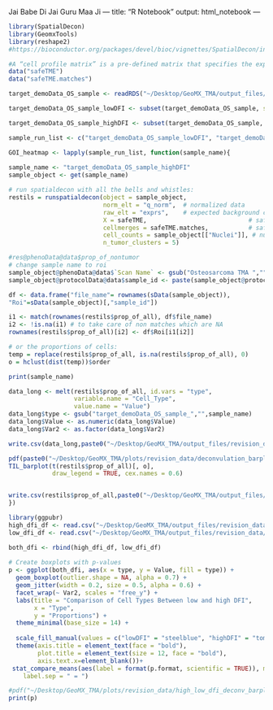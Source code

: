 Jai Babe Di
Jai Guru Maa Ji
---
title: "R Notebook"
output: html_notebook
---

```r
library(SpatialDecon)
library(GeomxTools)
library(reshape2)
#https://bioconductor.org/packages/devel/bioc/vignettes/SpatialDecon/inst/doc/SpatialDecon_vignette_NSCLC.html
```

```r
#A “cell profile matrix” is a pre-defined matrix that specifies the expected expression profiles of each cell type in the experiment. The SpatialDecon library comes with one such matrix pre-loaded, the “SafeTME” matrix, designed for estimation of immune and stroma cells in the tumor microenvironment.
data("safeTME")
data("safeTME.matches")
```

```r

target_demoData_OS_sample <- readRDS("~/Desktop/GeoMX_TMA/output_files/revision_data/01_normalized_OS_samples_filtered.RDS")

```


```r

target_demoData_OS_sample_lowDFI <- subset(target_demoData_OS_sample, select = sData(target_demoData_OS_sample)[["DFI_sum"]] %in% "low_DFI") 

target_demoData_OS_sample_highDFI <- subset(target_demoData_OS_sample, select = sData(target_demoData_OS_sample)[["DFI_sum"]] %in% "high_DFI") 

sample_run_list <- c("target_demoData_OS_sample_lowDFI", "target_demoData_OS_sample_highDFI")

GOI_heatmap <- lapply(sample_run_list, function(sample_name){
  
sample_name <- "target_demoData_OS_sample_highDFI"
sample_object <- get(sample_name)

# run spatialdecon with all the bells and whistles:
restils = runspatialdecon(object = sample_object,
                          norm_elt = "q_norm",  # normalized data
                          raw_elt = "exprs",    # expected background counts for every data point in norm
                          X = safeTME,                            # safeTME matrix, used by default
                          cellmerges = safeTME.matches,           # safeTME.matches object, used by default
                          cell_counts = sample_object[["Nuclei"]], # nuclei counts, used to estimate total cells
                          n_tumor_clusters = 5) 

#res@phenoData@data$prop_of_nontumor
# change sample name to roi
sample_object@phenoData@data$`Scan Name` <- gsub("Osteosarcoma TMA ","",sData(sample_object)[,"Scan Name"])
sample_object@protocolData@data$sample_id <- paste(sample_object@protocolData@data$Roi,sample_object@phenoData@data$`Scan Name`, sep = ".")

df <- data.frame("file_name"= rownames(sData(sample_object)),
"Roi"=sData(sample_object)[,"sample_id"])

i1 <- match(rownames(restils$prop_of_all), df$file_name)
i2 <- !is.na(i1) # to take care of non matches which are NA
rownames(restils$prop_of_all)[i2] <- df$Roi[i1[i2]]

# or the proportions of cells:
temp = replace(restils$prop_of_all, is.na(restils$prop_of_all), 0)
o = hclust(dist(temp))$order

print(sample_name)

data_long <- melt(restils$prop_of_all, id.vars = "type", 
                  variable.name = "Cell_Type", 
                  value.name = "Value")
data_long$type <- gsub("target_demoData_OS_sample_","",sample_name)
data_long$Value <- as.numeric(data_long$Value)
data_long$Var2 <- as.factor(data_long$Var2)

write.csv(data_long,paste0("~/Desktop/GeoMX_TMA/output_files/revision_data/",sample_name,".csv"), quote = F,row.names = F)

pdf(paste0("~/Desktop/GeoMX_TMA/plots/revision_data/deconvulation_barplot_check",sample_name,".pdf")) 
TIL_barplot(t(restils$prop_of_all)[, o],
            draw_legend = TRUE, cex.names = 0.6)


write.csv(restils$prop_of_all,paste0("~/Desktop/GeoMX_TMA/output_files/revision_data/deconvulation_output_file",sample_name,".csv"), quote = F)
})
```

```r

library(ggpubr)
high_dfi_df <- read.csv("~/Desktop/GeoMX_TMA/output_files/revision_data/target_demoData_OS_sample_highDFI.csv", sep = ",")
low_dfi_df <- read.csv("~/Desktop/GeoMX_TMA/output_files/revision_data/target_demoData_OS_sample_lowDFI.csv", sep = ",")

both_dfi <- rbind(high_dfi_df, low_dfi_df)
  
# Create boxplots with p-values
p <- ggplot(both_dfi, aes(x = type, y = Value, fill = type)) +
  geom_boxplot(outlier.shape = NA, alpha = 0.7) + 
  geom_jitter(width = 0.2, size = 0.5, alpha = 0.6) + 
  facet_wrap(~ Var2, scales = "free_y") +
  labs(title = "Comparison of Cell Types Between low and high DFI",
       x = "Type", 
       y = "Proportions") +
  theme_minimal(base_size = 14) +
  
  scale_fill_manual(values = c("lowDFI" = "steelblue", "highDFI" = "tomato")) +
  theme(axis.title = element_text(face = "bold"),
        plot.title = element_text(size = 12, face = "bold"),
        axis.text.x=element_blank())+
 stat_compare_means(aes(label = format(p.format, scientific = TRUE)), method = "wilcox.test",label = "p.format", 
    label.sep = " = ") 

#pdf("~/Desktop/GeoMX_TMA/plots/revision_data/high_low_dfi_deconv_barplots.pdf", bg = "white", height = 12 , width = 9)
print(p)
```


